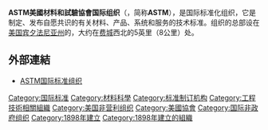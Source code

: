 {{expand|time=2011-06-08T09:19:10+00:00}}
{{Infobox organization
|name = ASTM International<br/>美國材料和試驗協會
|bgcolor =
|fgcolor =
|image = ASTM logo.svg
|image_border =
|size = 150px
|alt =
|caption =
|map =
|msize =
|malt =
|mcaption =
|abbreviation =
|motto =
|goal =
|formation = 1898
|extinction =
|type =
|status =
|purpose =
|headquarters = [[宾夕法尼亚州|宾夕法尼亚州]]{{le|西康舍霍肯|West Conshohocken}}
|location = {{USA}}
|coords = {{Coord|40.069208|-75.308863}}
|region_served =
|membership =
|language =
|leader_title =
|leader_name =
|main_organ =
|parent_organization =
|affiliations =
|num_staff =
|num_volunteers =
|budget =
|website = {{URL|www.astm.org}}
|remarks =
}}
'''ASTM美國材料和試驗協會国际组织'''（{{lang-en| '''American Society for Testing and Materials International'''}}，简称'''ASTM'''），是国际标准化组织，它是制定、发布自愿共识的有关材料、产品、系统和服务的技术标准。组织的总部设在[[美国|美国]][[宾夕法尼亚州|宾夕法尼亚州]]的{{le|西康舍霍肯|West Conshohocken}}，大约在[[费城|费城]]西北的5英里（8公里）处。

== 外部連結 ==

* [http://www.astm.org ASTM国际标准组织]

{{Authority control}}
[[Category:国际标准|Category:国际标准]]
[[Category:材料科學|Category:材料科學]]
[[Category:标准制订机构|Category:标准制订机构]]
[[Category:工程技術相關組織|Category:工程技術相關組織]]
[[Category:美国非营利组织|Category:美国非营利组织]]
[[Category:美國協會|Category:美國協會]]
[[Category:国际非政府组织|Category:国际非政府组织]]
[[Category:1898年建立|Category:1898年建立]]
[[Category:1898年建立的組織|Category:1898年建立的組織]]